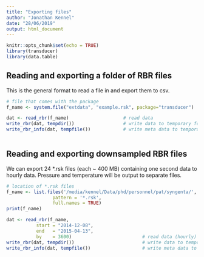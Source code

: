 ```yaml
---
title: "Exporting files"
author: "Jonathan Kennel"
date: "28/06/2019"
output: html_document
---
```


```r
knitr::opts_chunk$set(echo = TRUE)
library(transducer)
library(data.table)
```

## Reading and exporting a folder of RBR files

This is the general format to read a file in and export them to csv.

```r
# file that comes with the package
f_name <- system.file("extdata", "example.rsk", package="transducer")

dat <- read_rbr(f_name)                    # read data
write_rbr(dat, tempdir())                  # write data to temporary folder
write_rbr_info(dat, tempfile())            # write meta data to temporary file
  
```

## Reading and exporting downsampled RBR files

We can export 24 *.rsk files (each ~ 400 MB) containing one second data to hourly data.  Pressure and temperature will be output to separate files.

```r

# location of *.rsk files
f_name <- list.files('/media/kennel/Data/phd/personnel/pat/syngenta/', 
                 pattern = '*.rsk',
                 full.names = TRUE)
print(f_name)

dat <- read_rbr(f_name,
           start = "2014-12-08", 
           end   = "2015-04-13",
           by    = 3600)                          # read data (hourly)
write_rbr(dat, tempdir())                         # write data to temporary folder
write_rbr_info(dat, tempfile())                   # write meta data to temporary file

```

